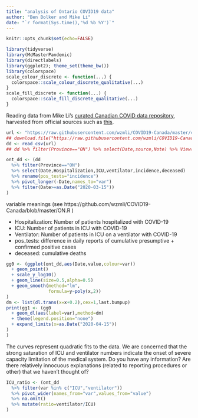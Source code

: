 ```yaml
---
title: "analysis of Ontario COVID19 data"
author: "Ben Bolker and Mike Li"
date: "`r format(Sys.time(),'%d %b %Y')`"
---
```


```r
knitr::opts_chunk$set(echo=FALSE)
```

```r
library(tidyverse)
library(McMasterPandemic)
library(directlabels)
library(ggplot2); theme_set(theme_bw())
library(colorspace)
scale_colour_discrete <- function(...) {
  colorspace::scale_colour_discrete_qualitative(...)
}
scale_fill_discrete <- function(...) {
  colorspace::scale_fill_discrete_qualitative(...)
}
```

Reading data from Mike Li's [curated Canadian COVID data repository](https://github.com/wzmli/COVID19-Canada),
harvested from official sources such as [this](https://www.ontario.ca/page/2019-novel-coronavirus#section-0).

```r
url <- "https://raw.githubusercontent.com/wzmli/COVID19-Canada/master/clean.Rout.csv"
## download.file("https://raw.githubusercontent.com/wzmli/COVID19-Canada/master/clean.Rout.csv", dest="today.csv")
dd <- read_csv(url)
## dd %>% filter(Province=="ON") %>% select(Date,source,Note) %>% View()

ont_dd <- (dd
  %>% filter(Province=="ON")
  %>% select(Date,Hospitalization,ICU,ventilator,incidence,deceased)
  %>% rename(pos_tests="incidence")
  %>% pivot_longer(-Date,names_to="var")
  %>% filter(Date>=as.Date("2020-03-15"))
)
```

variable meanings (see https://github.com/wzmli/COVID19-Canada/blob/master/ON.R )

* Hospitalization: Number of patients hospitalized with COVID-19
* ICU: Number of patients in ICU with COVID-19
* Ventilator: Number of patients in ICU on a ventilator with COVID-19
* pos_tests: difference in daily reports of cumulative presumptive + confirmed positive cases
* deceased: cumulative deaths

```r
gg0 <- (ggplot(ont_dd,aes(Date,value,colour=var))
  + geom_point()
  + scale_y_log10()
  + geom_line(size=0.5,alpha=0.5)
  + geom_smooth(method="lm",
                formula=y~poly(x,2))
)
dm <- list(dl.trans(x=x+0.2),cex=1,last.bumpup)
print(gg1 <- (gg0
  + geom_dl(aes(label=var),method=dm)
  + theme(legend.position="none")
  + expand_limits(x=as.Date("2020-04-15"))
)
)
```

The curves represent quadratic fits to the data. We are concerned that the strong saturation of ICU and ventilator numbers indicate the onset of severe capacity limitation of the medical system. Do you have any information? Are there relatively innocuous explanations (related to reporting procedures or other) that we haven't thought of?

```r
ICU_ratio <- (ont_dd
  %>% filter(var %in% c("ICU","ventilator"))
  %>% pivot_wider(names_from="var",values_from="value")
  %>% na.omit()
  %>% mutate(ratio=ventilator/ICU)
)
```
